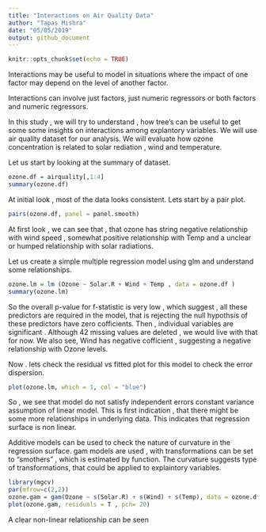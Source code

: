 ```yaml
---
title: "Interactions on Air Quality Data"
author: "Tapas Mishra"
date: "05/05/2019"
output: github_document
---
```


```r
knitr::opts_chunk$set(echo = TRUE)
```

Interactions may be useful to model in situations where the impact of one factor may depend on the level of another factor.

Interactions can involve just factors, just numeric regressors or both factors and numeric regressors.

In this study , we will try to understand , how tree's can be useful to get some some insights on interactions among explantory variables. We will use air quality dataset for our analysis. We will evaluate how ozone concentration is related to solar rediation , wind and temperature.

Let us start by looking at the summary of dataset.
```r
ozone.df = airquality[,1:4]
summary(ozone.df)
```
At initial look , most of the data looks consistent. Lets start by a pair plot.


```r
pairs(ozone.df, panel = panel.smooth)
```

At first look , we can see that , that ozone has string negative relationship with wind speed , somewhat positive relationship with Temp and a unclear or humped relationship with solar radiations.

Let us create a simple multiple regression model using glm and understand some relationships.

```r
ozone.lm = lm (Ozone ~ Solar.R + Wind + Temp , data = ozone.df )
summary(ozone.lm)
```

So the overall p-value for f-statistic is very low , which suggest , all these predictors are required in the model, that is rejecting the null hypothsis of these predictors have zero cofficients. 
Then , individual variables are significant . Although 42 missing values are deleted , we would live with that for now.
We also see, Wind has negative cofficient , suggesting a negative relationship with Ozone levels.

Now . lets check the residual vs fitted plot for this model to check the error dispersion.
```r
plot(ozone.lm, which = 1, col = "blue")
```

So , we see that model do not satisfy independent errors constant variance assumption of linear model. This is first indication , that there might be some more relationships in underlying data. This indicates that regression surface is non linear.

Additive models can be used to check the nature of curvature in the regression surface. gam models are used , with transformations can be set to "smothers" , which is estimated by function. The curvature suggests type of transformations, that could be applied to explaintory variables.

```r
library(mgcv)
par(mfrow=c(2,2)) 
ozone.gam = gam(Ozone ~ s(Solar.R) + s(Wind) + s(Temp), data = ozone.df)
plot(ozone.gam, residuals = T , pch= 20)


```
A clear non-linear relationship can be seen 
